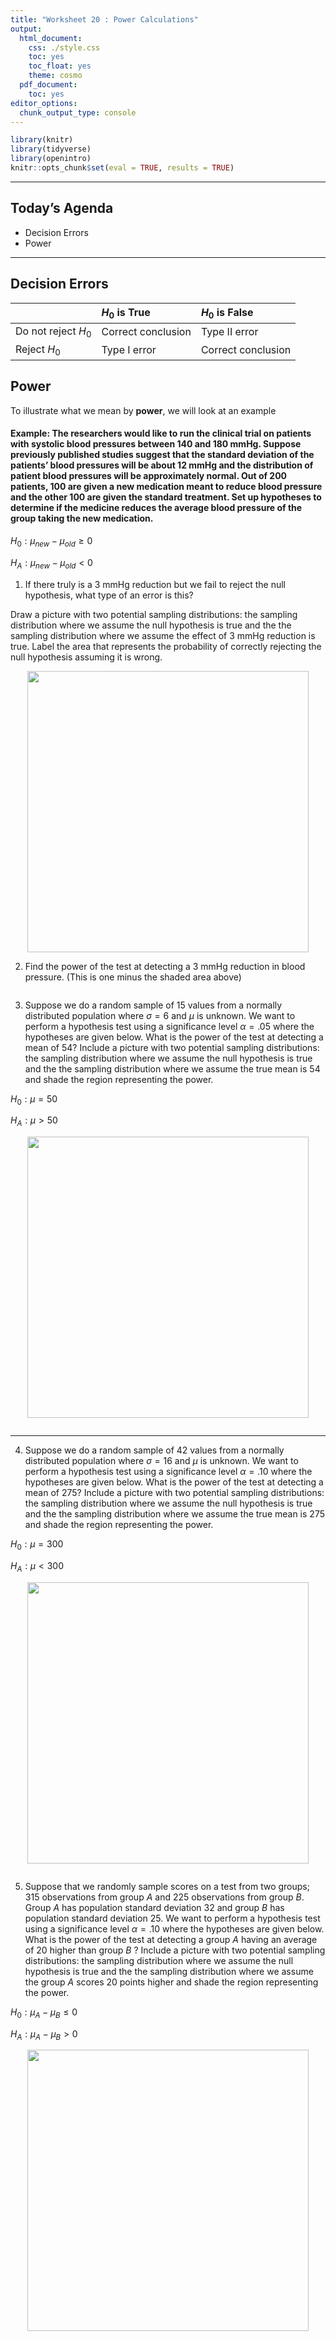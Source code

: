 ```yaml
---
title: "Worksheet 20 : Power Calculations"
output:
  html_document:
    css: ./style.css
    toc: yes
    toc_float: yes
    theme: cosmo
  pdf_document:
    toc: yes
editor_options:
  chunk_output_type: console
---
```

  
```r
library(knitr)
library(tidyverse)
library(openintro)
knitr::opts_chunk$set(eval = TRUE, results = TRUE)
```

---
  
## Today's Agenda
- Decision Errors
- Power


---

## Decision Errors


| |$H_0$ is True | $H_0$ is False |
|:--|:--|:--|
|Do not reject $H_0$ | Correct conclusion | Type II error
|Reject $H_0$ | Type I error | Correct conclusion |

  
## Power

To illustrate what we mean by **power**, we will look at an example
  
#### **Example:** The researchers would like to run the clinical trial on patients with systolic blood pressures between $140$ and $180$ mmHg. Suppose previously published studies suggest that the standard deviation of the patients’ blood pressures will be about $12$ mmHg and the distribution of patient blood pressures will be approximately normal. Out of $200$ patients, $100$ are given a new medication meant to reduce blood pressure and the other $100$ are given the standard treatment. Set up hypotheses to determine if the medicine reduces the average blood pressure of the group taking the new medication. 

$H_0: \mu_{new} - \mu_{old} \geq 0$

$H_A: \mu_{new} - \mu_{old} < 0$





1. If there truly is a $3$ mmHg reduction but we fail to reject the null hypothesis, what type of an error is this?

<div>
:::{#answer}

:::
</div>

Draw a picture with two potential sampling distributions: the sampling distribution where we assume the null hypothesis is true and the the sampling distribution where we assume the effect of $3$ mmHg reduction is true. Label the area that represents the probability of correctly rejecting the null hypothesis assuming it is wrong.

<center>
<img src="./place_holder.JPG" width="450"/>
</center>

2. Find the power of the test at detecting a $3$ mmHg reduction in blood pressure. (This is one minus the shaded area above)

```r

```

3. Suppose we do a random sample of $15$ values from a normally distributed population where $\sigma =6$ and $\mu$ is unknown. We want to perform a hypothesis test using a significance level $\alpha = .05$ where the hypotheses are given below. What is the power of the test at detecting a mean of $54$? Include a picture with two potential sampling distributions: the sampling distribution where we assume the null hypothesis is true and the the sampling distribution where we assume the true mean is $54$ and shade the region representing the power. 

$H_0: \mu = 50$

$H_A: \mu > 50$

<center>
<img src="./place_holder.JPG" width="450"/>
</center>

```r

```

---

4. Suppose we do a random sample of $42$ values from a normally distributed population where $\sigma =16$ and $\mu$ is unknown. We want to perform a hypothesis test using a significance level $\alpha = .10$ where the hypotheses are given below. What is the power of the test at detecting a mean of $275$? Include a picture with two potential sampling distributions: the sampling distribution where we assume the null hypothesis is true and the the sampling distribution where we assume the true mean is $275$ and shade the region representing the power. 

$H_0: \mu = 300$

$H_A: \mu < 300$

<center>
<img src="./place_holder.JPG" width="450"/>
</center>

```r

```

5. Suppose that we randomly sample scores on a test from two groups; $315$ observations from group $A$ and $225$ observations from group $B$. Group $A$ has population standard deviation $32$ and group $B$ has population standard deviation $25$. We want to perform a hypothesis test using a significance level $\alpha = .10$ where the hypotheses are given below. What is the power of the test at detecting a group $A$ having an average of $20$ higher than group $B$ ? Include a picture with two potential sampling distributions: the sampling distribution where we assume the null hypothesis is true and the the sampling distribution where we assume the group $A$ scores $20$ points higher and shade the region representing the power.

$H_0: \mu_A - \mu_B \leq 0$

$H_A: \mu_A - \mu_B > 0$

<center>
<img src="./place_holder.JPG" width="450"/>
</center>

```r

```





